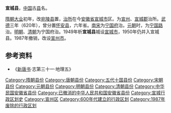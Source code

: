 '''宣城县'''，[[中国|中国]]古[[县|县]]名。

[[隋朝|隋朝]][[大业_(年号)|大业]]初年，改[[宛陵县|宛陵县]]置，[[治所|治所]]在今[[安徽省|安徽省]][[宣城市|宣城市]]区。为[[宣州_(隋朝)|宣州]]、[[宣城郡|宣城郡]]治所。[[武德|武德]]三年（620年），曾分置[[怀安县_(唐朝)|怀安县]]，六年省。[[南宋|南宋]]为[[宁国府|宁国府]]治。[[元朝|元朝]]时，为[[宁国路|宁国路]]治。[[明朝|明朝]]、[[清朝|清朝]]为宁国府治。1949年析'''宣城县'''城设[[宣城市|宣城市]]，1950年仍并入宣城县。1987年撤销，改设[[宣州市|宣州市]]。

== 参考资料 ==
*《[[新唐书|新唐书]]·志第三十一·地理五》
{{中華民國安徽省行政區劃}}
{{中华人民共和国安徽省已撤消的县级行政区}}
{{安徽行政区划小作品}}
[[Category:隋朝县份|Category:隋朝县份]] 
[[Category:唐朝县份|Category:唐朝县份]] 
[[Category:五代十国县份|Category:五代十国县份]]
[[Category:宋朝县份|Category:宋朝县份]]
[[Category:元朝县份|Category:元朝县份]]
[[Category:明朝县份|Category:明朝县份]]
[[Category:清朝县份|Category:清朝县份]]
[[Category:中华民国安徽省县份|Category:中华民国安徽省县份]]
[[Category:已撤消的中华人民共和国安徽省县份|Category:已撤消的中华人民共和国安徽省县份]]
[[Category:宣城行政区划史|Category:宣城行政区划史]]
[[Category:宣州区|Category:宣州区]]
[[Category:600年代建立的行政区划|Category:600年代建立的行政区划]]
[[Category:1987年废除的行政区划|Category:1987年废除的行政区划]]